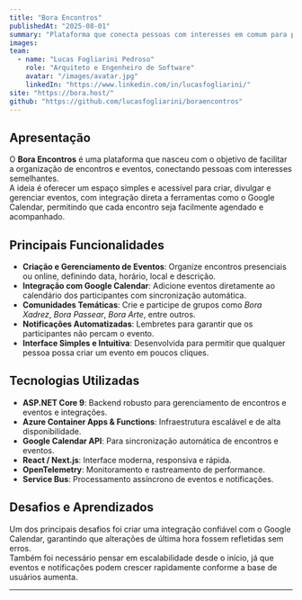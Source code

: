 ```yaml
---
title: "Bora Encontros"
publishedAt: "2025-08-01"
summary: "Plataforma que conecta pessoas com interesses em comum para promover encontros, eventos e experiências memoráveis."
images:
team:
  - name: "Lucas Fogliarini Pedroso"
    role: "Arquiteto e Engenheiro de Software"
    avatar: "/images/avatar.jpg"
    linkedIn: "https://www.linkedin.com/in/lucasfogliarini/"
site: "https://bora.host/"
github: "https://github.com/lucasfogliarini/boraencontros"
---
```


## Apresentação

O **Bora Encontros** é uma plataforma que nasceu com o objetivo de facilitar a organização de encontros e eventos, conectando pessoas com interesses semelhantes.  
A ideia é oferecer um espaço simples e acessível para criar, divulgar e gerenciar eventos, com integração direta a ferramentas como o Google Calendar, permitindo que cada encontro seja facilmente agendado e acompanhado.

## Principais Funcionalidades

- **Criação e Gerenciamento de Eventos**: Organize encontros presenciais ou online, definindo data, horário, local e descrição.
- **Integração com Google Calendar**: Adicione eventos diretamente ao calendário dos participantes com sincronização automática.
- **Comunidades Temáticas**: Crie e participe de grupos como *Bora Xadrez*, *Bora Passear*, *Bora Arte*, entre outros.
- **Notificações Automatizadas**: Lembretes para garantir que os participantes não percam o evento.
- **Interface Simples e Intuitiva**: Desenvolvida para permitir que qualquer pessoa possa criar um evento em poucos cliques.

## Tecnologias Utilizadas

- **ASP.NET Core 9**: Backend robusto para gerenciamento de encontros e eventos e integrações.
- **Azure Container Apps & Functions**: Infraestrutura escalável e de alta disponibilidade.
- **Google Calendar API**: Para sincronização automática de encontros e eventos.
- **React / Next.js**: Interface moderna, responsiva e rápida.
- **OpenTelemetry**: Monitoramento e rastreamento de performance.
- **Service Bus**: Processamento assíncrono de eventos e notificações.

## Desafios e Aprendizados

Um dos principais desafios foi criar uma integração confiável com o Google Calendar, garantindo que alterações de última hora fossem refletidas sem erros.  
Também foi necessário pensar em escalabilidade desde o início, já que eventos e notificações podem crescer rapidamente conforme a base de usuários aumenta.

---